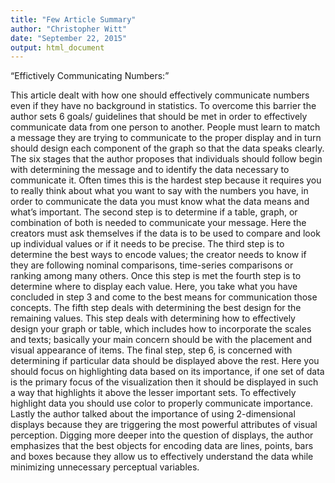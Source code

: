 ```yaml
---
title: "Few Article Summary"
author: "Christopher Witt"
date: "September 22, 2015"
output: html_document
---
```


"Effictively Communicating Numbers:"

This article dealt with how one should effectively communicate numbers even if they have no background in statistics. To overcome this barrier the author sets 6 goals/ guidelines that should be met in order to effectively communicate data from one person to another. People must learn to match a message they are trying to communicate to the proper display and in turn should design each component of the graph so that the data speaks clearly. The six stages that the author proposes that individuals should follow begin with determining the message and to identify the data necessary to communicate it. Often times this is the hardest step because it requires you to really think about what you want to say with the numbers you have, in order to communicate the data you must know what the data means and what’s important. The second step is to determine if a table, graph, or combination of both is needed to communicate your message. Here the creators must ask themselves if the data is to be used to compare and look up individual values or if it needs to be precise. The third step is to determine the best ways to encode values; the creator needs to know if they are following nominal comparisons, time-series comparisons or ranking among many others. Once this step is met the fourth step is to determine where to display each value. Here, you take what you have concluded in step 3 and come to the best means for communication those concepts. The fifth step deals with determining the best design for the remaining values. This step deals with determining how to effectively design your graph or table, which includes how to incorporate the scales and texts; basically your main concern should be with the placement and visual appearance of items. The final step, step 6, is concerned with determining if particular data should be displayed above the rest. Here you should focus on highlighting data based on its importance, if one set of data is the primary focus of the visualization then it should be displayed in such a way that highlights it above the lesser important sets. To effectively highlight data you should use color to properly communicate importance. Lastly the author talked about the importance of using 2-dimensional displays because they are triggering the most powerful attributes of visual perception. Digging more deeper into the question of displays, the author emphasizes that the best objects for encoding data are lines, points, bars and boxes because they allow us to effectively understand the data while minimizing unnecessary perceptual variables. 